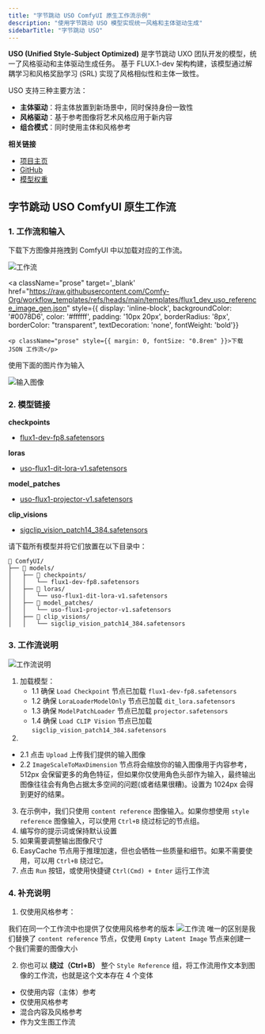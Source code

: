 ```yaml
---
title: "字节跳动 USO ComfyUI 原生工作流示例"
description: "使用字节跳动 USO 模型实现统一风格和主体驱动生成"
sidebarTitle: "字节跳动 USO"
---
```



**USO (Unified Style-Subject Optimized)** 是字节跳动 UXO 团队开发的模型，统一了风格驱动和主体驱动生成任务。
基于 FLUX.1-dev 架构构建，该模型通过解耦学习和风格奖励学习 (SRL) 实现了风格相似性和主体一致性。

USO 支持三种主要方法：

- **主体驱动**：将主体放置到新场景中，同时保持身份一致性
- **风格驱动**：基于参考图像将艺术风格应用于新内容
- **组合模式**：同时使用主体和风格参考

**相关链接**
- [项目主页](https://bytedance.github.io/USO/)
- [GitHub](https://github.com/bytedance/USO)
- [模型权重](https://huggingface.co/bytedance-research/USO)

## 字节跳动 USO ComfyUI 原生工作流

<UpdateReminder/>

### 1. 工作流和输入

下载下方图像并拖拽到 ComfyUI 中以加载对应的工作流。

![工作流](https://raw.githubusercontent.com/Comfy-Org/example_workflows/refs/heads/main/flux/bytedance-uso/bytedance-uso.png)

<a 
className="prose"
target='_blank'
href="https://raw.githubusercontent.com/Comfy-Org/workflow_templates/refs/heads/main/templates/flux1_dev_uso_reference_image_gen.json"
style={{ display: 'inline-block', backgroundColor: '#0078D6', color: '#ffffff', padding: '10px 20px', borderRadius: '8px', borderColor: "transparent", textDecoration: 'none', fontWeight: 'bold'}}
>
    <p className="prose" style={{ margin: 0, fontSize: "0.8rem" }}>下载 JSON 工作流</p>
</a>

使用下面的图片作为输入

![输入图像](https://raw.githubusercontent.com/Comfy-Org/example_workflows/refs/heads/main/flux/bytedance-uso/input.png)

### 2. 模型链接

**checkpoints**

- [flux1-dev-fp8.safetensors](https://huggingface.co/Comfy-Org/flux1-dev/resolve/main/flux1-dev-fp8.safetensors)

**loras**

- [uso-flux1-dit-lora-v1.safetensors](https://huggingface.co/Comfy-Org/USO_1.0_Repackaged/resolve/main/split_files/loras/uso-flux1-dit-lora-v1.safetensors)

**model_patches**

- [uso-flux1-projector-v1.safetensors](https://huggingface.co/Comfy-Org/USO_1.0_Repackaged/resolve/main/split_files/model_patches/uso-flux1-projector-v1.safetensors)

**clip_visions**
- [sigclip_vision_patch14_384.safetensors](https://huggingface.co/Comfy-Org/sigclip_vision_384/resolve/main/sigclip_vision_patch14_384.safetensors)

请下载所有模型并将它们放置在以下目录中：

```
📂 ComfyUI/
├── 📂 models/
│   ├── 📂 checkpoints/
│   │   └── flux1-dev-fp8.safetensors
│   ├── 📂 loras/
│   │   └── uso-flux1-dit-lora-v1.safetensors
│   ├── 📂 model_patches/
│   │   └── uso-flux1-projector-v1.safetensors
│   ├── 📂 clip_visions/
│   │   └── sigclip_vision_patch14_384.safetensors
```


### 3. 工作流说明

![工作流说明](/images/tutorial/flux/flux1_uso_reference_image_gen.jpg)

1. 加载模型：
    - 1.1 确保 `Load Checkpoint` 节点已加载 `flux1-dev-fp8.safetensors`
    - 1.2 确保 `LoraLoaderModelOnly` 节点已加载 `dit_lora.safetensors`
    - 1.3 确保 `ModelPatchLoader` 节点已加载 `projector.safetensors`
    - 1.4 确保 `Load CLIP Vision` 节点已加载 `sigclip_vision_patch14_384.safetensors`
2. 
 - 2.1 点击 `Upload` 上传我们提供的输入图像
 - 2.2 `ImageScaleToMaxDimension` 节点将会缩放你的输入图像用于内容参考，512px 会保留更多的角色特征，但如果你仅使用角色头部作为输入，最终输出图像往往会有角色占据太多空间的问题(或者结果很糟)。设置为 1024px 会得到更好的结果。  
3. 在示例中，我们只使用 `content reference` 图像输入。如果你想使用 `style reference` 图像输入，可以使用 `Ctrl+B` 绕过标记的节点组。
4. 编写你的提示词或保持默认设置
5. 如果需要调整输出图像尺寸
6. EasyCache 节点用于推理加速，但也会牺牲一些质量和细节。如果不需要使用，可以用 `Ctrl+B` 绕过它。
7. 点击 `Run` 按钮，或使用快捷键 `Ctrl(Cmd) + Enter` 运行工作流

### 4. 补充说明

1. 仅使用风格参考：

我们在同一个工作流中也提供了仅使用风格参考的版本
![工作流](/images/tutorial/flux/flux1_uso_reference_image_gen_style_reference_only.jpg)
唯一的区别是我们替换了 `content reference` 节点，仅使用 `Empty Latent Image` 节点来创建一个我们需要的图像大小

2. 你也可以 **绕过（Ctrl+B）** 整个 `Style Reference` 组，将工作流用作文本到图像的工作流，也就是这个文本存在 4 个变体
- 仅使用内容（主体）参考
- 仅使用风格参考
- 混合内容及风格参考
- 作为文生图工作流
